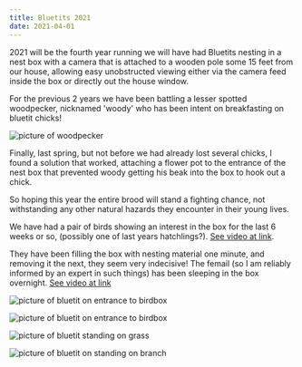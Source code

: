 ```yaml
---
title: Bluetits 2021
date: 2021-04-01
---
```


2021 will be the fourth year running we will have had Bluetits nesting in a nest box with a camera that is attached to a wooden pole some 15 feet from our house, allowing easy unobstructed viewing either via the camera feed inside the box or directly out the house window.

For the previous 2 years we have been battling a lesser spotted woodpecker, nicknamed 'woody' who has been intent on breakfasting on bluetit chicks!

![picture of woodpecker](./bluetits-2021/IMG_9625.jfif)

Finally, last spring, but not before we had already lost several chicks, I found a solution that worked, attaching a flower pot to the entrance of the nest box that prevented woody getting his beak into the box to hook out a chick.

So hoping this year the entire brood will stand a fighting chance, not withstanding any other natural hazards they encounter in their young lives.

We have had a pair of birds showing an interest in the box for the last 6 weeks or so, (possibly one of last years hatchlings?). [See video at link](https://www.youtube.com/watch?v=k-Bee5Dkm8A).

They have been filling the box with nesting material one minute, and removing it the next, they seem very indecisive! The femail (so I am reliably informed by an expert in such things) has been sleeping in the box overnight.  [See video at link](https://www.youtube.com/watch?v=j882UhPAFsg)


![picture of bluetit on entrance to birdbox](./bluetits-2021/IMG_3819_edited-1.jpg)

![picture of bluetit on entrance to birdbox](./bluetits-2021/IMG_3813_edited-1.jpg)

![picture of bluetit standing on grass](./bluetits-2021/IMG_3857_edited-1.jpg)

![picture of bluetit on standing on branch](./bluetits-2021/IMG_3859_edited-1.jpg)

